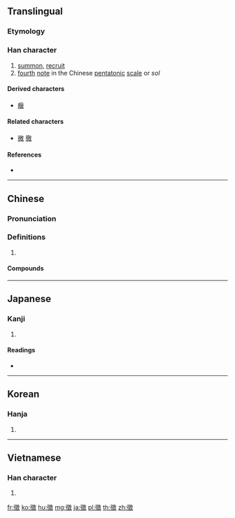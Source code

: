 {{also|徴|征|微}}
==Translingual==
{{ja-forms|[[徴]]|[[征]]|徵}}

===Etymology===
{{Han compound|微|壬|ls=ic}}

===Han character===
{{Han char|rn=60|rad=彳|as=12|sn=15|four=28240|canj=HOUGK|ids=⿲彳⿳山一⿱丿土攵}}

# [[summon]], [[recruit]]
# [[fourth]] [[note]] in the Chinese [[pentatonic]] [[scale]] or ''sol''

====Derived characters====
* [[癥]]

====Related characters====
* [[微]] [[徹]] <!-- Other 彳 + X + 攵 -->

====References====
* {{Han ref|kx=0370.410|dkj=10239|dj=0697.270|hdz=20842.070|uh=5FB5|ud=24501|bh=BC78|bd=48248}}

----

==Chinese==
{{zh-forms|s=征}}

===Pronunciation===
{{zh-pron
|m=zhēng,zhǐ
|c=zi2,zing1
|mn=teng
|mc=y
|oc=y
|ma=
|cat=v,n}}

===Definitions===
{{zh-hanzi}}

# {{rfdef|lang=zh}}

====Compounds====
{{der3|title=Compounds
|{{zh-l|徵兵}}
|{{zh-l|徵兵制}}
|{{zh-l|徵調}}
|{{zh-l|徵訂}}
|{{zh-l|徵發}}
|{{zh-l|徵稿}}
|{{zh-l|徵購}}
|{{zh-l|徵候}}
|{{zh-l|徵婚}}
|{{zh-l|徵集}}
|{{zh-l|徵募}}
|{{zh-l|徵聘}}
|{{zh-l|徵求}}
|{{zh-l|徵收}}
|{{zh-l|徵稅}}
|{{zh-l|徵文}}
|{{zh-l|徵象}}
|{{zh-l|徵詢}}
|{{zh-l|徵引}}
|{{zh-l|徵用}}
|{{zh-l|徵召}}
|{{zh-l|徵兆}}
}}

----

==Japanese==

===Kanji===
{{ja-kanji|grade=|rs=彳12|style=ky|shin=徴}}

# {{defn|lang=ja|sort=彳12}}

====Readings====
* {{ja-readings|on=[[ちょう]] (chō), [[ち]] (chi)|kun=[[しるし]] (shirushi), [[めす]] (mesu)}}

----

==Korean==

===Hanja===
{{ko-hanja|hangeul=[[징]], [[치]]|eumhun=|rv=jing, chi|mr=ching, ch'i|y=cing, chi}}

# {{defn|lang=ko|sort=彳12}}

----

==Vietnamese==

===Han character===
{{vi-hantu|[[trưng]], [[chưng]], [[chuỷ]], [[rưng]], [[trâng]]|rs=彳12}}

# {{defn|lang=vi|sort=彳12}}

[[fr:徵]]
[[ko:徵]]
[[hu:徵]]
[[mg:徵]]
[[ja:徵]]
[[pl:徵]]
[[th:徵]]
[[zh:徵]]